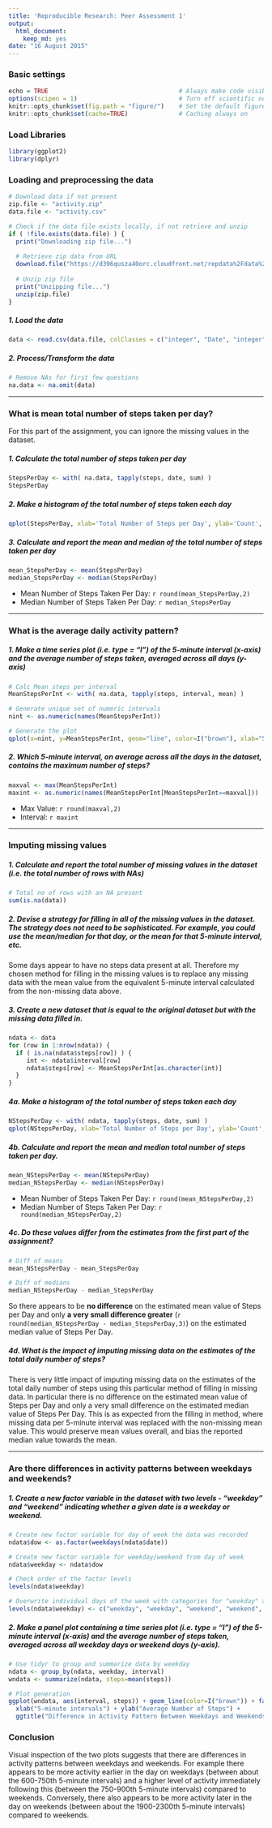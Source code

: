 ```yaml
---
title: 'Reproducible Research: Peer Assessment 1'
output:
  html_document:
    keep_md: yes
date: "16 August 2015"    
---
```


### Basic settings
```r
echo = TRUE                                    # Always make code visible
options(scipen = 1)                            # Turn off scientific notations for numbers
knitr::opts_chunk$set(fig.path = "figure/")    # Set the default figure output dir
knitr::opts_chunk$set(cache=TRUE)              # Caching always on
```

### Load Libraries
```r
library(ggplot2)
library(dplyr)
```

### Loading and preprocessing the data
```r
# Download data if not present
zip.file <- "activity.zip"
data.file <- "activity.csv"

# Check if the data file exists locally, if not retrieve and unzip
if ( !file.exists(data.file) ) {
  print("Downloading zip file...") 
  
  # Retrieve zip data from URL
  download.file("https://d396qusza40orc.cloudfront.net/repdata%2Fdata%2Factivity.zip", destfile=zip.file)  
  
  # Unzip zip file
  print("Unzipping file...")       
  unzip(zip.file)  
}
```

##### 1. Load the data
```r
data <- read.csv(data.file, colClasses = c("integer", "Date", "integer"))
```

##### 2. Process/Transform the data
```r
# Remove NAs for first few questions
na.data <- na.omit(data)
```

---

### What is mean total number of steps taken per day?
For this part of the assignment, you can ignore the missing values in the dataset.

##### 1. Calculate the total number of steps taken per day
```r
StepsPerDay <- with( na.data, tapply(steps, date, sum) )
StepsPerDay
```

##### 2. Make a histogram of the total number of steps taken each day
```r
qplot(StepsPerDay, xlab='Total Number of Steps per Day', ylab='Count', binwidth=500)
```

##### 3. Calculate and report the mean and median of the total number of steps taken per day
```r
mean_StepsPerDay <- mean(StepsPerDay)
median_StepsPerDay <- median(StepsPerDay)
```

* Mean Number of Steps Taken Per Day:    `r round(mean_StepsPerDay,2)`
* Median Number of Steps Taken Per Day:  `r median_StepsPerDay`

---

### What is the average daily activity pattern?

##### 1. Make a time series plot (i.e. type = "l") of the 5-minute interval (x-axis) and the average number of steps taken, averaged across all days (y-axis)

```r
# Calc Mean steps per interval
MeanStepsPerInt <- with( na.data, tapply(steps, interval, mean) )

# Generate unique set of numeric intervals
nint <- as.numeric(names(MeanStepsPerInt))

# Generate the plot
qplot(x=nint, y=MeanStepsPerInt, geom="line", color=I("brown"), xlab="5-minute interval", ylab="Average number of steps taken per interval", main="Time Series Plot of 5-minute Intervals Averaged Over All days")
```

##### 2. Which 5-minute interval, on average across all the days in the dataset, contains the maximum number of steps?
```r
maxval <- max(MeanStepsPerInt)
maxint <- as.numeric(names(MeanStepsPerInt[MeanStepsPerInt==maxval]))
```
* Max Value: `r round(maxval,2)`
* Interval:  `r maxint`

---

### Imputing missing values
##### 1. Calculate and report the total number of missing values in the dataset (i.e. the total number of rows with NAs)
```r
# Total no of rows with an NA present
sum(is.na(data))
```

##### 2. Devise a strategy for filling in all of the missing values in the dataset. The strategy does not need to be sophisticated. For example, you could use the mean/median for that day, or the mean for that 5-minute interval, etc.

Some days appear to have no steps data present at all. Therefore my chosen method for filling in the missing values is to replace any missing data with the mean value from the equivalent 5-minute interval calculated from the non-missing data above.

##### 3. Create a new dataset that is equal to the original dataset but with the missing data filled in.
```r
ndata <- data
for (row in 1:nrow(ndata)) {
  if ( is.na(ndata$steps[row]) ) {
     int <- ndata$interval[row]
     ndata$steps[row] <- MeanStepsPerInt[as.character(int)]
  }
}
```

##### 4a. Make a histogram of the total number of steps taken each day
```r
NStepsPerDay <- with( ndata, tapply(steps, date, sum) )
qplot(NStepsPerDay, xlab='Total Number of Steps per Day', ylab='Count', binwidth=500)
```

##### 4b. Calculate and report the mean and median total number of steps taken per day. 
```r
mean_NStepsPerDay <- mean(NStepsPerDay)
median_NStepsPerDay <- median(NStepsPerDay)
```
* Mean Number of Steps Taken Per Day:    `r round(mean_NStepsPerDay,2)`
* Median Number of Steps Taken Per Day:  `r round(median_NStepsPerDay,2)`

##### 4c. Do these values differ from the estimates from the first part of the assignment? 
```r
# Diff of means
mean_NStepsPerDay - mean_StepsPerDay

# Diff of medians
median_NStepsPerDay - median_StepsPerDay
```

So there appears to be **no difference** on the estimated mean value of Steps per Day and only **a very small difference greater** (`r round(median_NStepsPerDay - median_StepsPerDay,3)`) on the estimated median value of Steps Per Day.

##### 4d. What is the impact of imputing missing data on the estimates of the total daily number of steps?
There is very little impact of imputing missing data on the estimates of the total daily number of steps using this particular method of filling in missing data. In particular there is no difference on the estimated mean value of Steps per Day and only a very small difference on the estimated median value of Steps Per Day. This is as expected from the filling in method, where missing data per 5-minute interval was replaced with the non-missing mean value. This would preserve mean values overall, and bias the reported median value towards the mean.

---

### Are there differences in activity patterns between weekdays and weekends?

##### 1. Create a new factor variable in the dataset with two levels - "weekday" and "weekend" indicating whether a given date is a weekday or weekend.

```r
# Create new factor variable for day of week the data was recorded
ndata$dow <- as.factor(weekdays(ndata$date))

# Create new factor variable for weekday/weekend from day of week
ndata$weekday <- ndata$dow

# Check order of the factor levels
levels(ndata$weekday)

# Overwrite individual days of the week with categories for "weekday" and "weekend"
levels(ndata$weekday) <- c("weekday", "weekday", "weekend", "weekend", "weekday", "weekday", "weekday")
```


##### 2. Make a panel plot containing a time series plot (i.e. type = "l") of the 5-minute interval (x-axis) and the average number of steps taken, averaged across all weekday days or weekend days (y-axis). 

``` r
# Use tidyr to group and summarize data by weekday
ndata <- group_by(ndata, weekday, interval)
wndata <- summarize(ndata, steps=mean(steps))

# Plot generation
ggplot(wndata, aes(interval, steps)) + geom_line(color=I("brown")) + facet_grid(weekday ~ .) + 
  xlab("5-minute intervals") + ylab("Average Number of Steps") + 
  ggtitle("Difference in Activity Pattern Between Weekdays and Weekends")
```

### Conclusion
Visual inspection of the two plots suggests that there are differences in activity patterns between weekdays and weekends. For example there appears to be more activity earlier in the day on weekdays (between about the 600-750th 5-minute intervals) and a higher level of activity immediately following this (between the 750-900th 5-minute intervals) compared to weekends. Conversely, there also appears to be more activity later in the day on weekends (between about the 1900-2300th 5-minute intervals) compared to weekends.
